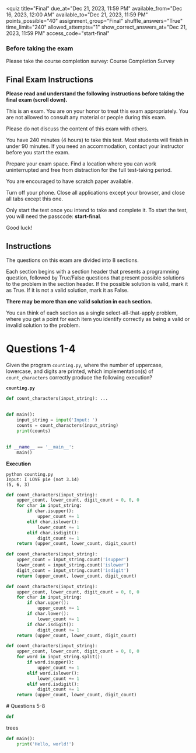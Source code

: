 <quiz
    title="Final" 
    due_at="Dec 21, 2023, 11:59 PM" 
    available_from="Dec 16, 2023, 12:00 AM" 
    available_to="Dec 21, 2023, 11:59 PM" 
    points_possible="40" 
    assignment_group="Final" 
    shuffle_answers="True" 
    time_limit="240" 
    allowed_attempts="1" 
    show_correct_answers_at="Dec 21, 2023, 11:59 PM" 
    access_code="start-final"
>

<description>

### Before taking the exam
Please take the course completion survey: Course Completion Survey


## Final Exam Instructions
**Please read and understand the following instructions before taking the final exam (scroll down).**

This is an exam. You are on your honor to treat this exam appropriately. You are not allowed to consult any material or people during this exam.

Please do not discuss the content of this exam with others.

You have 240 minutes (4 hours) to take this test. Most students will finish in under 90 minutes. If you need an accommodation, contact your instructor before you start the exam.

Prepare your exam space. Find a location where you can work uninterrupted and free from distraction for the full test-taking period. 

You are encouraged to have scratch paper available. 

Turn off your phone. Close all applications except your browser, and close all tabs except this one.

Only start the test once you intend to take and complete it. To start the test, you will need the passcode: **start-final**. 

Good luck!
</description>


<question type="text">

## Instructions

The questions on this exam are divided into 8 sections.

Each section begins with a section header that presents a programming question, followed by True/False questions that present possible solutions to the problem in the section header. If the possible solution is valid, mark it as True. If it is not a valid solution, mark it as False. 

**There may be more than one valid solution in each section.**

You can think of each section as a single select-all-that-apply problem, where you get a point for each item you identify correctly as being a valid or invalid solution to the problem.

</question>

<question type = "multiple-tf">

# Questions 1-4

Given the program `counting.py`, where the number of uppercase, lowercase, and digits are printed, which implementation(s) of `count_characters` correctly produce the following execution?

**`counting.py`**

```python
def count_characters(input_string): ...
    
    
def main():
    input_string = input('Input: ')
    counts = count_characters(input_string)
    print(counts)
    

if __name__ == '__main__':
    main()

```

**Execution**
```text
python counting.py
Input: I LOVE pie (not 3.14)
(5, 6, 3)
```

<correct>

```python
def count_characters(input_string):
    upper_count, lower_count, digit_count = 0, 0, 0
    for char in input_string:
        if char.isupper():
            upper_count += 1
        elif char.islower():
            lower_count += 1
        elif char.isdigit():
            digit_count += 1
    return (upper_count, lower_count, digit_count)
```
</correct>

<incorrect>

```python
def count_characters(input_string):
    upper_count = input_string.count('isupper')
    lower_count = input_string.count('islower')
    digit_count = input_string.count('isdigit')
    return (upper_count, lower_count, digit_count)
```
</incorrect>
<wrong>

```python
def count_characters(input_string):
    upper_count, lower_count, digit_count = 0, 0, 0
    for char in input_string:
        if char.upper():
            upper_count += 1
        if char.lower():
            lower_count += 1
        if char.isdigit():
            digit_count += 1
    return (upper_count, lower_count, digit_count)
```
</wrong>
<wrong>

```python
def count_characters(input_string):
    upper_count, lower_count, digit_count = 0, 0, 0
    for word in input_string.split():
        if word.isupper():
            upper_count += 1
        elif word.islower():
            lower_count += 1
        elif word.isdigit():
            digit_count += 1
    return (upper_count, lower_count, digit_count)
```
</wrong>
</question>

<question type = "multiple-tf">
# Questions 5-8
<right>

```python
def 
```
</right>
<wrong>

trees
</wrong>
<wrong>

```python
def main():
    print('Hello, world!')
```
</wrong>
</question>
</quiz>




